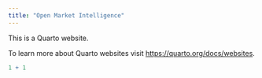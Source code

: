```yaml
---
title: "Open Market Intelligence"
---
```


This is a Quarto website.

To learn more about Quarto websites visit <https://quarto.org/docs/websites>.

```r
1 + 1
```
